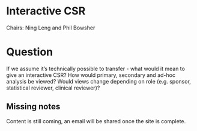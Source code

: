 # Interactive CSR

Chairs: Ning Leng and Phil Bowsher

# Question

If we assume it's technically possible to transfer - what would it mean to give an interactive CSR? How would primary, secondary and ad-hoc analysis be viewed? Would views change depending on role (e.g. sponsor, statistical reviewer, clinical reviewer)?

::: {.callout-warning}

## Missing notes

Content is still coming, an email will be shared once the site is complete.

:::